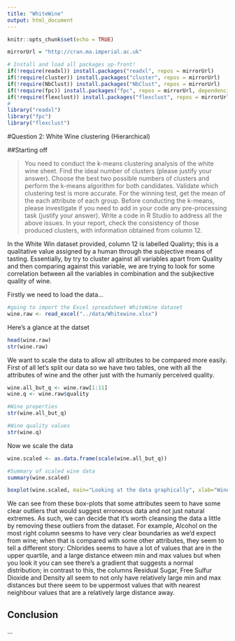 ```yaml
---
title: "WhiteWine"
output: html_document
---
```



```r
knitr::opts_chunk$set(echo = TRUE)
```


```r
mirrorUrl = "http://cran.ma.imperial.ac.uk"

# Install and load all packages up-front!
if(!require(readxl)) install.packages("readxl", repos = mirrorUrl)
if(!require(cluster)) install.packages("cluster", repos = mirrorUrl)
if(!require(NbClust)) install.packages("NbClust", repos = mirrorUrl)
if(!require(fpc)) install.packages("fpc", repos = mirrorUrl, dependencies = TRUE)
if(!require(flexclust)) install.packages("flexclust", repos = mirrorUrl, dependencies = TRUE)
#
library("readxl")
library("fpc")
library("flexclust")
```
#Question 2: White Wine clustering (Hierarchical)

##Starting off

>You need to conduct the k-means clustering analysis of the white wine sheet. Find the ideal number of clusters (please justify your answer). Choose the best two possible numbers of clusters and perform the k-means algorithm for both candidates. Validate which clustering test is more accurate. For the winning test, get the mean of the each attribute of each group. Before conducting the k-means, please investigate if you need to add in your code any pre-processing task (justify your answer). Write a code in R Studio to address all the above issues. In your report, check the consistency of those produced clusters, with information obtained from column 12.

In the White Win dataset provided, column 12 is labelled Qualirty; this is a qualitative value assigned by a human through the subjective means of tasting. Essentially, by try to cluster against all variables apart from Quality and then comparing against this variable, we are trying to look for some correlation between all the variables in combination and the subjkective quality of wine.

<!--

-->

Firstly we need to load the data...

```r
#going to import the Excel spreadsheet WhiteWine dataset
wine.raw <- read_excel("../data/Whitewine.xlsx")
```

Here's a glance at the datset

```r
head(wine.raw)
str(wine.raw)
```

We want to scale the data to allow all attributes to be compared more easily. First of all let's split our data so we have two tables, one with all the attributes of wine and the other just with the humanly perceived quality. 

```r
wine.all_but_q <- wine.raw[1:11]
wine.q <- wine.raw$quality

#Wine properties
str(wine.all_but_q)

#Wine quality values
str(wine.q)
```

Now we scale the data
```r
wine.scaled <- as.data.frame(scale(wine.all_but_q))

#Summary of scaled wine data
summary(wine.scaled)
```

```r
boxplot(wine.scaled, main="Looking at the data graphically", xlab="Wine Attributes", ylab="Scalled values") 
```

We can see from these box-plots that some attributes seem to have some clear outliers that would suggest erroneous data and not just natural extremes. As such, we can decide that it's worth cleansing the data a little by removing these outliers from the dataset. For example, Alcohol on the most right column seesms to have very clear boundaries as we'd expect from wine; when that is compared with some other attributes, they seem to tell a different story: Chlorides seems to have a lot of values that are in the upper quartile, and a large distance etween min and max values but when you look it you can see there's a gradient that suggests a normal distribution; in contrast to this, the columns Residual Sugar, Free Sulfur Dioxide and Density all seem to not only have relatively large min and max distances but there seem to be uppermost values that with nearest neighbour values that are a relatively large distance away.

## Conclusion

...